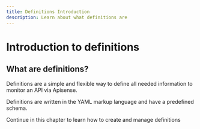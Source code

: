 ---
title: Definitions Introduction
description: Learn about what definitions are
---

# Introduction to definitions

## What are definitions?

Definitions are a simple and flexible way to define all needed information to monitor an API via Apisense.

Definitions are written in the YAML markup language and have a predefined schema.

Continue in this chapter to learn how to create and manage definitions

